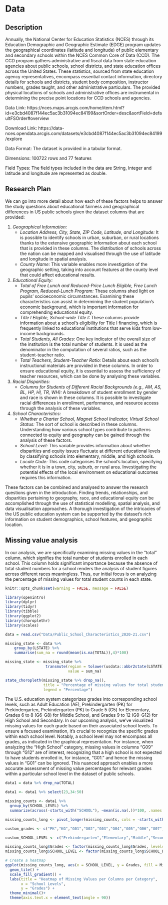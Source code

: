# Data

## Description

Annually, the National Center for Education Statistics (NCES) through its Education Demographic and Geographic Estimate (EDGE) program updates the geographical coordinates (latitude and longitude) of public elementary and secondary schools within the NCES Common Core of Data (CCD). The CCD program gathers administrative and fiscal data from state education agencies about public schools, school districts, and state education offices across the United States. These statistics, sourced from state education agency representatives, encompass essential contact information, directory details for schools and districts, student body composition, instructor numbers, grades taught, and other administrative particulars. The provided physical locations of schools and administrative offices are instrumental in determining the precise point locations for CCD schools and agencies.

Data Link: https://nces.maps.arcgis.com/home/item.html?id=e3cbd4087f144ec5ac3b31094ec84199&sortOrder=desc&sortField=defaultFSOrder#overview

Download Link: https://data-nces.opendata.arcgis.com/datasets/e3cbd4087f144ec5ac3b31094ec84199/explore

Data Format: The dataset is provided in a tabular format.

Dimensions: 100722 rows and 77 features

Field Types: The field types included in the data are String, Integer and latitude and longitude are represented as double.

## Research Plan

We can go into more detail about how each of these factors helps to answer the study questions about educational fairness and geographical differences in US public schools given the dataset columns that are provided:

1. *Geographical Information:*
   - *Location Address, City, State, ZIP Code, Latitude, and Longitude:* It is possible to identify schools in urban, suburban, or rural locations thanks to the extensive geographic information about each school that is provided in these columns. The distribution of schools across the nation can be mapped and visualised through the use of latitude and longitude in spatial analysis.
   - *County Name:* This variable enables more investigation of the geographic setting, taking into account features at the county level that could affect educational results.

2. *Educational Equity:*
   - *Total of Free Lunch and Reduced-Price Lunch Eligible, Free Lunch Program, Reduced-Lunch Program:* These columns shed light on pupils' socioeconomic circumstances. Examining these characteristics can assist in determining the student population's economic background, which is important information for comprehending educational equity.
   - *Title I Eligible, School-wide Title I:* These columns provide information about a school's eligibility for Title I financing, which is frequently linked to educational institutions that serve kids from low-income backgrounds.
   - *Total Students, All Grades:* One key indicator of the overall size of the institution is the total number of students. It is used as the denominator in the computation of several ratios, such as the student-teacher ratio.
   - *Total Teachers, Student-Teacher Ratio:* Details about each school's instructional materials are provided in these columns. In order to ensure educational equity, it is essential to assess the sufficiency of teacher resources, which can be done by analysing these variables.

3. *Racial Disparities:*
   - *Columns for Students of Different Racial Backgrounds (e.g., AM, AS, BL, HP, HI, TR, WH):* A breakdown of student enrollment by gender and race is shown in these columns. It is possible to investigate racial differences in enrollment, performance, and resource access through the analysis of these variables.

4. *School Characteristics:*
   - *Whether a Charter School, Magnet School Indicator, Virtual School Status:* The sort of school is described in these columns. Understanding how various school types contribute to patterns connected to equity and geography can be gained through the analysis of these factors.
   - *School Level:* This variable provides information about whether disparities and equity issues fluctuate at different educational levels by classifying schools into elementary, middle, and high schools.
   - *Locale Code:* This code categorises the school's location, specifying whether it is in a town, city, suburb, or rural area. Investigating the potential effects of the local environment on educational outcomes requires this information.

These factors can be combined and analysed to answer the research questions given in the introduction. Finding trends, relationships, and disparities pertaining to geography, race, and educational equity can be accomplished through the use of statistical modelling, spatial analysis, and data visualisation approaches. A thorough investigation of the intricacies of the US public education system can be supported by the dataset's rich information on student demographics, school features, and geographic location.

## Missing value analysis

In our analysis, we are specifically examining missing values in the "total" column, which signifies the total number of students enrolled in each school. This column holds significant importance because the absence of total student numbers for a school renders the analysis of student figures across different races meaningless. Thus, our initial focus is on analyzing the percentage of missing values for total student counts in each state.

```r
knitr::opts_chunk$set(warning = FALSE, message = FALSE)
```

```r
library(openintro)
library(dplyr)
library(tidyr)
library(tibble)
library(ggplot2)
library(choroplethr)
library(scales)

```


```r
data = read.csv("Data/Public_School_Characteristics_2020-21.csv")

missing_state <- data %>% 
    group_by(LSTATE) %>% 
    summarise(sum_na = round(mean(is.na(TOTAL)),4)*100)

missing_state <- missing_state %>% 
                  transmute(region = tolower(usdata::abbr2state(LSTATE)), 
                            value = sum_na)

state_choropleth(missing_state %>% drop_na(),
                 title = "Percentage of missing values for total students by State",
                 legend = "Percentage")
```


The U.S. education system categorizes grades into corresponding school levels, such as Adult Education (AE), Prekindergarten (PK) for Prekindergarten, Prekindergarten (PK) to Grade 5 (G5) for Elementary, Grades 6 to 8 (G6-G8) for Middle School, and Grades 9 to 12 (G9-G12) for High School and Secondary. In our upcoming analysis, we've visualized missing values for each grade based on their associated school levels. To ensure a focused examination, it's crucial to recognize the specific grades within each school level. Notably, a school level may not encompass all grades, as indicated in the graphical representation. For instance, when analyzing the "High School" category, missing values in columns "G09" through "G12" are of interest, recognizing that a high school is not expected to have students enrolled in, for instance, "G01." and hence the missing values in "G01" can be ignored. This nuanced approach enables a more accurate assessment of missing value percentages for relevant grades within a particular school level in the dataset of public schools.

```r
data1 = data %>% drop_na(TOTAL)

data1 <- data1 %>% select(23,34:50)

missing_counts <- data1 %>%
  group_by(SCHOOL_LEVEL) %>%
  summarize(across(-starts_with("SCHOOL"), ~mean(is.na(.))*100, .names = "{col}"))

missing_counts_long <- pivot_longer(missing_counts, cols = -starts_with("SCHOOL"), names_to = "Grades", values_to = "MissingCountPercent")

custom_grades <- c("PK","KG","G01","G02","G03","G04","G05","G06","G07","G08","G09","G10","G11","G12","G13","UG","AE")

custom_SCHOOL_LEVEL <- c("Prekindergarten","Elementary","Middle","Secondary","High","Ungraded","Adult Education","Not Applicable","Other")

missing_counts_long$Grades <- factor(missing_counts_long$Grades, levels = custom_grades)
missing_counts_long$SCHOOL_LEVEL <- factor(missing_counts_long$SCHOOL_LEVEL, levels = custom_SCHOOL_LEVEL)

# Create a heatmap
ggplot(missing_counts_long, aes(x = SCHOOL_LEVEL, y = Grades, fill = MissingCountPercent))+
  geom_tile() +
  scale_fill_gradient() +
  labs(title = "Heatmap of Missing Values per Columns per Category",
       x = "School Levels",
       y = "Grades") +
  theme_minimal()+
  theme(axis.text.x = element_text(angle = 90))

```

